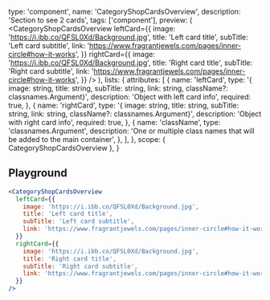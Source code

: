 
  type: 'component',
  name: 'CategoryShopCardsOverview',
  description: 'Section to see 2 cards',
  tags: ['component'],
  preview: (
    <CategoryShopCardsOverview
      leftCard={{
        image: 'https://i.ibb.co/QFSL0Xd/Background.jpg',
        title: 'Left card title',
        subTitle: 'Left card subtitle',
        link: 'https://www.fragrantjewels.com/pages/inner-circle#how-it-works',
      }}
      rightCard={{
        image: 'https://i.ibb.co/QFSL0Xd/Background.jpg',
        title: 'Right card title',
        subTitle: 'Right card subtitle',
        link: 'https://www.fragrantjewels.com/pages/inner-circle#how-it-works',
      }}
    />
  ),
  lists: {
    attributes: [
      {
        name: 'leftCard',
        type: '{ image: string, title: string, subTitle: string, link: string, className?: classnames.Argument}',
        description: 'Object with left card info',
        required: true,
      },
      {
        name: 'rightCard',
        type: '{ image: string, title: string, subTitle: string, link: string, className?: classnames.Argument}',
        description: 'Object with right card info',
        required: true,
      },
      {
        name: 'className',
        type: 'classnames.Argument',
        description: 'One or multiple class names that will be added to the main container',
      },
    ],
  },
  scope: { CategoryShopCardsOverview },
}

## Playground

```jsx live
<CategoryShopCardsOverview
  leftCard={{
    image: 'https://i.ibb.co/QFSL0Xd/Background.jpg',
    title: 'Left card title',
    subTitle: 'Left card subtitle',
    link: 'https://www.fragrantjewels.com/pages/inner-circle#how-it-works',
  }}
  rightCard={{
    image: 'https://i.ibb.co/QFSL0Xd/Background.jpg',
    title: 'Right card title',
    subTitle: 'Right card subtitle',
    link: 'https://www.fragrantjewels.com/pages/inner-circle#how-it-works',
  }}
/>
```
